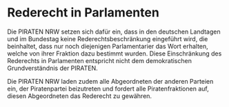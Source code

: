 = Rederecht in Parlamenten =

Die PIRATEN NRW setzen sich dafür ein, dass in den deutschen Landtagen und im Bundestag keine Rederechtsbeschränkung eingeführt wird, die beinhaltet, dass nur noch diejenigen Parlamentarier das Wort erhalten, welche von ihrer Fraktion dazu bestimmt wurden. Diese Einschränkung des Rederechts in Parlamenten entspricht nicht dem demokratischen Grundverständnis der PIRATEN.

Die PIRATEN NRW laden zudem alle Abgeordneten der anderen Parteien ein, der Piratenpartei beizutreten und fordert alle Piratenfraktionen auf, diesen Abgeordneten das Rederecht zu gewähren.
